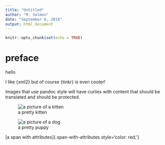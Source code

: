 ```yaml
---
title: "Untitled"
author: "M. Salmon"
date: "September 6, 2018"
output: html_document
---
```


```r
knitr::opts_chunk$set(echo = TRUE)
```

# preface {#pre-face .unnumbered}

hello

I like {xml2} but of course {tinkr} is even cooler!

Images that use pandoc style will have curlies with content that should be translated and should be protected.

![a pretty kitten](https://placekitten.com/200/300){#kitteh alt='a picture of a kitten'}

![a pretty puppy](https://placedog.net/200/300){#dog alt="a picture
of a dog"}


\[a span with attributes\]{.span-with-attributes
style='color: red;'}



